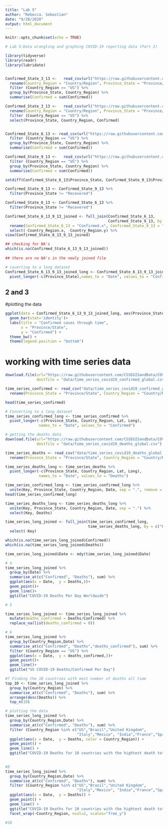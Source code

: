 ```yaml
---
title: "Lab 5"
author: "Rebecca. Sebastian"
date: "9/28/2020"
output: html_document
---
```


```r
knitr::opts_chunk$set(echo = TRUE)
```

```r
# Lab 5:Data wrangling and graphing COVID-19 reporting data (Part 2)

library(tidyverse)
library(readr)
library(lubridate)


Confirmed_State_3_13 <-   read_csv(url("https://raw.githubusercontent.com/CSSEGISandData/COVID-19/master/csse_covid_19_data/csse_covid_19_daily_reports/03-13-2020.csv")) %>% 
  rename(Country_Region = "Country/Region", Province_State = "Province/State") %>% 
  filter (Country_Region == "US") %>% 
  group_by(Province_State, Country_Region) %>% 
  summarise(Confirmed = sum(Confirmed)) 

Confirmed_State_3_13 <-   read_csv(url("https://raw.githubusercontent.com/CSSEGISandData/COVID-19/master/csse_covid_19_data/csse_covid_19_daily_reports/03-13-2020.csv")) %>% 
  rename(Country_Region = "Country/Region", Province_State = "Province/State") %>% 
  filter (Country_Region == "US") %>% 
  select(Province_State, Country_Region, Confirmed)


Confirmed_State_6_13 <- read_csv(url("https://raw.githubusercontent.com/CSSEGISandData/COVID-19/master/csse_covid_19_data/csse_covid_19_daily_reports/06-13-2020.csv")) %>%
  filter (Country_Region == "US") %>% 
  group_by(Province_State, Country_Region) %>% 
  summarise(Confirmed = sum(Confirmed)) 

Confirmed_State_9_13 <-   read_csv(url("https://raw.githubusercontent.com/CSSEGISandData/COVID-19/master/csse_covid_19_data/csse_covid_19_daily_reports/09-13-2020.csv")) %>%
  filter (Country_Region == "US") %>% 
  group_by(Province_State, Country_Region) %>% 
  summarise(Confirmed = sum(Confirmed)) 

setdiff(Confirmed_State_6_13$Province_State, Confirmed_State_9_13$Province_State)

Confirmed_State_9_13 <- Confirmed_State_9_13 %>% 
  filter(Province_State != "Recovered") 

Confirmed_State_6_13 <- Confirmed_State_6_13 %>% 
  filter(Province_State != "Recovered") 

Confirmed_State_6_13_9_13_joined <- full_join(Confirmed_State_6_13,
                                              Confirmed_State_9_13, by = c("Province_State")) %>% 
  rename(Confirmed_State_6_13 = "Confirmed.x", Confirmed_State_9_13 = "Confirmed.y" ) %>% 
  select(-Country_Region.x, -Country_Region.y) %>% 
view(Confirmed_State_6_13_9_13_joined)

## checking for NA's
which(is.na(Confirmed_State_6_13_9_13_joined))
  
## there are no NA's in the newly joined file

# coverting to a long dataset
Confirmed_State_6_13_9_13_joined_long <- Confirmed_State_6_13_9_13_joined %>% 
  pivot_longer(-c(Province_State),names_to = "Date", values_to = "Confirmed")

```


## 2 and 3
#plotting the data
```r
ggplot(data = Confirmed_State_6_13_9_13_joined_long, aes(Province_State, Confirmed, fill = Date)) +
  geom_bar(stat='identity')+
  labs(title = "Confirmed cases through time",
       x = "Province/State",
       y = "Confirmed") +
  theme_bw() +
  theme(legend.position = "bottom")

```

# working with time series data
```r

download.file(url="https://raw.githubusercontent.com/CSSEGISandData/COVID-19/master/csse_covid_19_data/csse_covid_19_time_series/time_series_covid19_confirmed_global.csv", 
              destfile = "data/time_series_covid19_confirmed_global.csv")

time_series_confirmed <- read_csv("data/time_series_covid19_confirmed_global.csv")%>%
  rename(Province_State = "Province/State", Country_Region = "Country/Region")

head(time_series_confirmed)

# Converting to a long dataset
time_series_confirmed_long <- time_series_confirmed %>% 
  pivot_longer(-c(Province_State, Country_Region, Lat, Long),
               names_to = "Date", values_to = "Confirmed") 

# getting the deaths data
download.file(url="https://raw.githubusercontent.com/CSSEGISandData/COVID-19/master/csse_covid_19_data/csse_covid_19_time_series/time_series_covid19_deaths_global.csv", 
              destfile = "data/time_series_covid19_deaths_global.csv")

time_series_deaths <- read_csv("data/time_series_covid19_deaths_global.csv")%>%
  rename(Province_State = "Province/State", Country_Region = "Country/Region")

time_series_deaths_long <- time_series_deaths %>% 
  pivot_longer(-c(Province_State, Country_Region, Lat, Long),
               names_to = "Date", values_to = "Deaths") 

time_series_confirmed_long <- time_series_confirmed_long %>% 
  unite(Key, Province_State, Country_Region, Date, sep = ".", remove = FALSE)
head(time_series_confirmed_long)

time_series_deaths_long <- time_series_deaths_long %>% 
  unite(Key, Province_State, Country_Region, Date, sep = ".") %>% 
  select(Key, Deaths)

time_series_long_joined <- full_join(time_series_confirmed_long,
                                     time_series_deaths_long, by = c("Key")) %>% 
  select(-Key)

which(is.na(time_series_long_joined$Confirmed))
which(is.na(time_series_long_joined$Deaths))

time_series_long_joined$Date <- mdy(time_series_long_joined$Date)

# 4
time_series_long_joined %>% 
  group_by(Date) %>% 
  summarise_at(c("Confirmed", "Deaths"), sum) %>% 
  ggplot(aes(x = Date,  y = Deaths,))+ 
  geom_point()+
  geom_line()+
  ggtitle("COVID-19 Deaths Per Day Worldwide")

# 5

time_series_long_joined <- time_series_long_joined %>% 
  mutate(deaths_confirmed = Deaths/Confirmed) %>% 
  replace_na(list(deaths_confirmed = 0))

# 6
time_series_long_joined %>% 
  group_by(Country_Region,Date) %>% 
  summarise_at(c("Confirmed", "Deaths","deaths_confirmed"), sum) %>% 
  filter (Country_Region == "US") %>% 
  ggplot(aes(x = Date,  y = deaths_confirmed,))+ 
  geom_point()+
  geom_line()+
  ggtitle("US COVID-19 Deaths/Confirmed Per Day")

#7 Finding the 10 countries with most number of deaths all time
top_10 <- time_series_long_joined %>% 
  group_by(Country_Region) %>% 
  summarise_at(c("Confirmed", "Deaths"), sum) %>%
  arrange(desc(Deaths)) %>% 
  top_n(10)

# plotting the data
time_series_long_joined %>% 
  group_by(Country_Region,Date) %>% 
  summarise_at(c("Confirmed", "Deaths"), sum) %>% 
  filter (Country_Region %in% c("US","Brazil","United Kingdom", 
                                "Italy","Mexico", "India","France","Spain","Iran","Peru")) %>% 
  ggplot(aes(x = Date,  y = Deaths, color = Country_Region)) + 
  geom_point() +
  geom_line() +
  ggtitle("COVID-19 Deaths for 10 countries with the hightest death total")
  

#8
time_series_long_joined %>% 
  group_by(Country_Region,Date) %>% 
  summarise_at(c("Confirmed", "Deaths"), sum) %>% 
  filter (Country_Region %in% c("US","Brazil","United Kingdom", 
                                "Italy","Mexico", "India","France","Spain","Iran","Peru")) %>% 
  ggplot(aes(x = Date,  y = Deaths)) + 
  geom_point() +
  geom_line() +
  ggtitle("COVID-19 Deaths for 10 countries with the hightest death total") +
  facet_wrap(~Country_Region, ncol=2, scales="free_y")

#10
```


